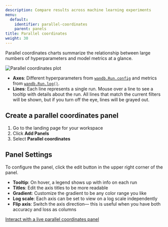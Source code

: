 ```yaml
---
description: Compare results across machine learning experiments
menu:
  default:
    identifier: parallel-coordinates
    parent: panels
title: Parallel coordinates
weight: 30
---
```


Parallel coordinates charts summarize the relationship between large numbers of hyperparameters and model metrics at a glance.

<Frame>
    <img src="/images/app_ui/parallel_coordinates.gif" alt="Parallel coordinates plot"  />
</Frame>

* **Axes**: Different hyperparameters from [`wandb.Run.config`](/guides/models/evaluate-models/) and metrics from [`wandb.Run.log()`](/guides/models/evaluate-models/).
* **Lines**: Each line represents a single run. Mouse over a line to see a tooltip with details about the run. All lines that match the current filters will be shown, but if you turn off the eye, lines will be grayed out.

## Create a parallel coordinates panel

1. Go to the landing page for your workspace
2. Click **Add Panels**
3. Select **Parallel coordinates**

## Panel Settings

To configure the panel, click the edit button in the upper right corner of the panel.

* **Tooltip**: On hover, a legend shows up with info on each run
* **Titles**: Edit the axis titles to be more readable
* **Gradient**: Customize the gradient to be any color range you like
* **Log scale**: Each axis can be set to view on a log scale independently
* **Flip axis**: Switch the axis direction— this is useful when you have both accuracy and loss as columns

[Interact with a live parallel coordinates panel](https://app.wandb.ai/example-team/sweep-demo/reports/Zoom-in-on-Parallel-Coordinates-Charts--Vmlldzo5MTQ4Nw)
